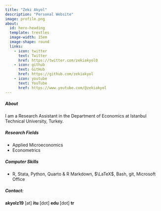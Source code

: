 ```yaml
---
title: "Zeki Akyol"
description: "Personal Website"
image: profile.png
about:
  id: hero-heading
  template: trestles
  image-width: 15em
  image-shape: round
  links:
    - icon: twitter
      text: Twitter
      href: https://twitter.com/zekiakyol0
    - icon: github
      text: GitHub
      href: https://github.com/zekiakyol
    - icon: youtube
      text: YouTube
      href: https://www.youtube.com/@zekiakyol
---
```


:::{#hero-heading}
##### **About**

I am a Research Assistant in the Department of Economics at Istanbul Technical University, Turkey.

##### **Research Fields**

- Applied Microeconomics
- Econometrics

##### **Computer Skills**

- R, Stata, Python, Quarto & R Markdown, $\LaTeX$, Bash, git, Microsoft Office

##### **Contact:**

**akyolz19** [at] **itu** [dot] **edu** [dot] **tr**
:::